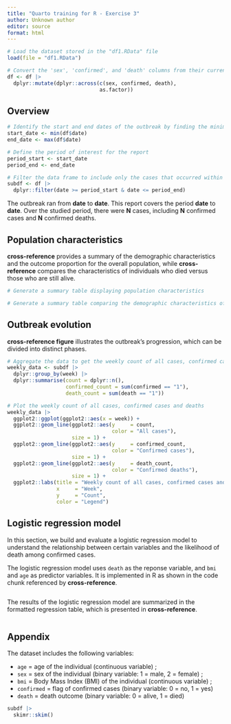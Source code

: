 ```yaml
---
title: "Quarto training for R - Exercise 3"
author: Unknown author
editor: source
format: html
---
```


```r
# Load the dataset stored in the "df1.RData" file
load(file = "df1.RData")
```

```r
# Convert the 'sex', 'confirmed', and 'death' columns from their current data type to factors
df <- df |>
  dplyr::mutate(dplyr::across(c(sex, confirmed, death),
                              as.factor))
```

## Overview

```r
# Identify the start and end dates of the outbreak by finding the minimum and maximum values in the 'date' column
start_date <- min(df$date)
end_date <- max(df$date)
```

```r
# Define the period of interest for the report
period_start <- start_date
period_end <- end_date
```

```r
# Filter the data frame to include only the cases that occurred within the defined period
subdf <- df |>
  dplyr::filter(date >= period_start & date <= period_end)
```

The outbreak ran from **date** to **date**. This report covers the period **date** to **date**. Over the studied period, there were **N** cases, including **N** confirmed cases and **N** confirmed deaths.

## Population characteristics

**cross-reference** provides a summary of the demographic characteristics and the outcome proportion for the overall population, while **cross-reference** compares the characteristics of individuals who died versus those who are still alive.

```r
# Generate a summary table displaying population characteristics

```

```r
# Generate a summary table comparing the demographic characteristics of individuals who died versus those who are still alive

```

## Outbreak evolution

**cross-reference figure** illustrates the outbreak's progression, which can be divided into distinct phases.

```r
# Aggregate the data to get the weekly count of all cases, confirmed cases and deaths
weekly_data <- subdf |>
  dplyr::group_by(week) |>
  dplyr::summarise(count = dplyr::n(),
                   confirmed_count = sum(confirmed == "1"),
                   death_count = sum(death == "1"))

# Plot the weekly count of all cases, confirmed cases and deaths
weekly_data |>
  ggplot2::ggplot(ggplot2::aes(x = week)) +
  ggplot2::geom_line(ggplot2::aes(y     = count,
                                  color = "All cases"),
                     size = 1) +
  ggplot2::geom_line(ggplot2::aes(y     = confirmed_count,
                                  color = "Confirmed cases"),
                     size = 1) +
  ggplot2::geom_line(ggplot2::aes(y     = death_count,
                                  color = "Confirmed deaths"),
                     size = 1) +
  ggplot2::labs(title = "Weekly count of all cases, confirmed cases and deaths",
                x     = "Week",
                y     = "Count",
                color = "Legend")
```

## Logistic regression model

In this section, we build and evaluate a logistic regression model to understand the relationship between certain variables and the likelihood of death among confirmed cases.

The logistic regression model uses `death` as the reponse variable, and `bmi` and `age` as predictor variables. It is implemented in R as shown in the code chunk referenced by **cross-reference**.

```r

```

The results of the logistic regression model are summarized in the formatted regression table, which is presented in **cross-reference**.

```r

```

## Appendix

The dataset includes the following variables:

-   `age` = age of the individual (continuous variable) ;
-   `sex` = sex of the individual (binary variable: 1 = male, 2 = female) ;
-   `bmi` = Body Mass Index (BMI) of the individual (continuous variable) ;
-   `confirmed` = flag of confirmed cases (binary variable: 0 = no, 1 = yes)
-   `death` = death outcome (binary variable: 0 = alive, 1 = died)

```r
subdf |>
  skimr::skim()
```
